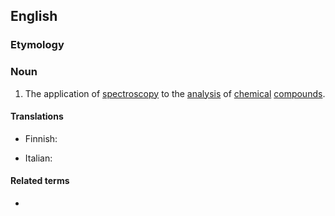 ==English==

===Etymology===
{{prefix|spectro|chemistry|lang=en}}

===Noun===
{{wikipedia}}
{{en-noun|-}}

# {{label|en|chemistry|physics}} The application of [[spectroscopy]] to the [[analysis]] of [[chemical]] [[compound]]s.

====Translations====
{{trans-top|chemical spectroscopy}}
* Finnish: {{t|fi|spektrokemia}}
{{trans-mid}}
* Italian: {{t+|it|spettrochimica}}
{{trans-bottom}}

====Related terms====
* {{l|en|spectrochemical}}
